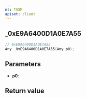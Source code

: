 ```yaml
---
ns: TASK
apiset: client
---
```

## _0xE9A6400D1A0E7A55

```c
// 0xE9A6400D1A0E7A55
Any _0xE9A6400D1A0E7A55(Any p0);
```


## Parameters
* **p0**:

## Return value